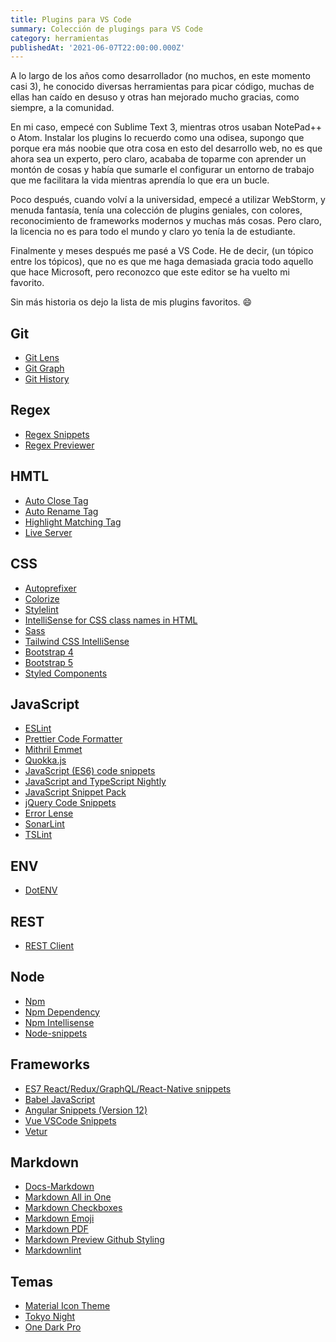 ```yaml
---
title: Plugins para VS Code
summary: Colección de plugings para VS Code
category: herramientas
publishedAt: '2021-06-07T22:00:00.000Z'
---
```


A lo largo de los años como desarrollador (no muchos, en este momento casi 3), he conocido diversas herramientas para picar código, muchas de ellas han caído en desuso y otras han mejorado mucho gracias, como siempre, a la comunidad.

En mi caso, empecé con Sublime Text 3, mientras otros usaban NotePad++ o Atom. Instalar los plugins lo recuerdo como una odisea, supongo que porque era más noobie que otra cosa en esto del desarrollo web, no es que ahora sea un experto, pero claro, acababa de toparme con aprender un montón de cosas y había que sumarle el configurar un entorno de trabajo que me facilitara la vida mientras aprendía lo que era un bucle.

Poco después, cuando volví a la universidad, empecé a utilizar WebStorm, y menuda fantasía, tenía una colección de plugins geniales, con colores, reconocimiento de frameworks modernos y muchas más cosas. Pero claro, la licencia no es para todo el mundo y claro yo tenía la de estudiante.

Finalmente y meses después me pasé a VS Code. He de decir, (un tópico entre los tópicos), que no es que me haga demasiada gracia todo aquello que hace Microsoft, pero reconozco que este editor se ha vuelto mi favorito.

Sin más historia os dejo la lista de mis plugins favoritos. 😄

## Git

* [Git Lens](https://marketplace.visualstudio.com/items?itemName=eamodio.gitlens "")
* [Git Graph](https://marketplace.visualstudio.com/items?itemName=mhutchie.git-graph "")
* [Git History](https://marketplace.visualstudio.com/items?itemName=donjayamanne.githistory "")

## Regex

* [Regex Snippets](https://marketplace.visualstudio.com/items?itemName=Monish.regexsnippets "")
* [Regex Previewer](https://marketplace.visualstudio.com/items?itemName=chrmarti.regex "")

## HMTL

* [Auto Close Tag](https://marketplace.visualstudio.com/items?itemName=formulahendry.auto-close-tag "")
* [Auto Rename Tag](https://marketplace.visualstudio.com/items?itemName=formulahendry.auto-rename-tag "")
* [Highlight Matching Tag](https://marketplace.visualstudio.com/items?itemName=vincaslt.highlight-matching-tag "")
* [Live Server](https://marketplace.visualstudio.com/items?itemName=ritwickdey.LiveServer "")

## CSS

* [Autoprefixer](https://marketplace.visualstudio.com/items?itemName=mrmlnc.vscode-autoprefixer "")
* [Colorize](https://marketplace.visualstudio.com/items?itemName=kamikillerto.vscode-colorize "")
* [Stylelint](https://marketplace.visualstudio.com/items?itemName=stylelint.vscode-stylelint "")
* [IntelliSense for CSS class names in HTML](https://marketplace.visualstudio.com/items?itemName=Zignd.html-css-class-completion "")
* [Sass](https://marketplace.visualstudio.com/items?itemName=Syler.sass-indented "")
* [Tailwind CSS IntelliSense](https://marketplace.visualstudio.com/items?itemName=bradlc.vscode-tailwindcss "")
* [Bootstrap 4](https://marketplace.visualstudio.com/items?itemName=thekalinga.bootstrap4-vscode "")
* [Bootstrap 5](https://marketplace.visualstudio.com/items?itemName=HansUXdev.bootstrap5-snippets "")
* [Styled Components](https://marketplace.visualstudio.com/items?itemName=jpoissonnier.vscode-styled-components "")

## JavaScript

* [ESLint](https://marketplace.visualstudio.com/items?itemName=dbaeumer.vscode-eslint "")
* [Prettier Code Formatter](https://marketplace.visualstudio.com/items?itemName=esbenp.prettier-vscode "")
* [Mithril Emmet](https://marketplace.visualstudio.com/items?itemName=FallenMax.mithril-emmet "")
* [Quokka.js](https://marketplace.visualstudio.com/items?itemName=WallabyJs.quokka-vscode "")
* [JavaScript (ES6) code snippets](https://marketplace.visualstudio.com/items?itemName=xabikos.JavaScriptSnippets "")
* [JavaScript and TypeScript Nightly](https://marketplace.visualstudio.com/items?itemName=ms-vscode.vscode-typescript-next "")
* [JavaScript Snippet Pack](https://marketplace.visualstudio.com/items?itemName=akamud.vscode-javascript-snippet-pack "")
* [jQuery Code Snippets](https://marketplace.visualstudio.com/items?itemName=donjayamanne.jquerysnippets "")
* [Error Lense](https://marketplace.visualstudio.com/items?itemName=usernamehw.errorlens "")
* [SonarLint](https://marketplace.visualstudio.com/items?itemName=SonarSource.sonarlint-vscode "")
* [TSLint](https://marketplace.visualstudio.com/items?itemName=ms-vscode.vscode-typescript-tslint-plugin "")

## ENV

* [DotENV](https://marketplace.visualstudio.com/items?itemName=mikestead.dotenv "")

## REST

* [REST Client](https://marketplace.visualstudio.com/items?itemName=humao.rest-client "")

## Node

* [Npm](https://marketplace.visualstudio.com/items?itemName=eg2.vscode-npm-script "")
* [Npm Dependency](https://marketplace.visualstudio.com/items?itemName=howardzuo.vscode-npm-dependency "")
* [Npm Intellisense](https://marketplace.visualstudio.com/items?itemName=christian-kohler.npm-intellisense "")
* [Node-snippets](https://marketplace.visualstudio.com/items?itemName=chris-noring.node-snippets "")

## Frameworks

* [ES7 React/Redux/GraphQL/React-Native snippets](https://marketplace.visualstudio.com/items?itemName=dsznajder.es7-react-js-snippets "")
* [Babel JavaScript](https://marketplace.visualstudio.com/items?itemName=mgmcdermott.vscode-language-babel "")
* [Angular Snippets (Version 12)](https://marketplace.visualstudio.com/items?itemName=johnpapa.Angular2 "")
* [Vue VSCode Snippets](https://marketplace.visualstudio.com/items?itemName=sdras.vue-vscode-snippets "")
* [Vetur](https://marketplace.visualstudio.com/items?itemName=octref.vetur "")

## Markdown

* [Docs-Markdown](https://marketplace.visualstudio.com/items?itemName=docsmsft.docs-markdown "")
* [Markdown All in One](https://marketplace.visualstudio.com/items?itemName=yzhang.markdown-all-in-one "")
* [Markdown Checkboxes](https://marketplace.visualstudio.com/items?itemName=bierner.markdown-checkbox "")
* [Markdown Emoji](https://marketplace.visualstudio.com/items?itemName=bierner.markdown-emoji "")
* [Markdown PDF](https://marketplace.visualstudio.com/items?itemName=yzane.markdown-pdf "")
* [Markdown Preview Github Styling](https://marketplace.visualstudio.com/items?itemName=bierner.markdown-preview-github-styles "")
* [Markdownlint](https://marketplace.visualstudio.com/items?itemName=DavidAnson.vscode-markdownlint "")

## Temas

* [Material Icon Theme](https://marketplace.visualstudio.com/items?itemName=PKief.material-icon-theme "")
* [Tokyo Night](https://marketplace.visualstudio.com/items?itemName=enkia.tokyo-night "")
* [One Dark Pro](https://marketplace.visualstudio.com/items?itemName=zhuangtongfa.Material-theme "")
